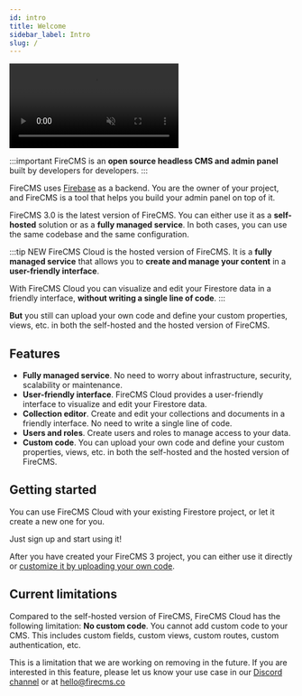 ```yaml
---
id: intro
title: Welcome
sidebar_label: Intro
slug: /
---
```



<video class="intro_video" loop autoPlay muted>
    <source src="/img/full_screen_dark.mp4" type="video/mp4"/>
</video>

:::important FireCMS is an **open source headless CMS and admin panel** built by developers for developers.
:::


FireCMS uses [Firebase](https://firebase.google.com/) as a backend. You are
the owner of your project, and FireCMS is a tool that helps you build your
admin panel on top of it.

FireCMS 3.0 is the latest version of FireCMS. You can either use it as a
**self-hosted** solution or as a **fully managed service**. In both cases, you
can use the same codebase and the same configuration.

:::tip NEW
FireCMS Cloud is the hosted version of FireCMS. It is a **fully managed
service** that allows you to **create and manage your content** in a
**user-friendly interface**.

With FireCMS Cloud you can visualize and edit your Firestore data in a friendly
interface, **without writing a single line of code**.
:::

**But** you still can upload your own code and define your custom properties,
views, etc. in both the self-hosted and the hosted version of FireCMS.

## Features

- **Fully managed service**. No need to worry about infrastructure, security,
scalability or maintenance.
- **User-friendly interface**. FireCMS Cloud provides a user-friendly interface
to visualize and edit your Firestore data.
- **Collection editor**. Create and edit your collections and documents in a
friendly interface. No need to write a single line of code.
- **Users and roles**. Create users and roles to manage access to your data.
- **Custom code**. You can upload your own code and define your custom
properties, views, etc. in both the self-hosted and the hosted version of
FireCMS.


## Getting started

You can use FireCMS Cloud with your existing Firestore project, or let it create
a new one for you.

Just sign up and start using it!

<DocsCloudCTA/>

After you have created your FireCMS 3 project, you can either use it directly or [customize it
by uploading your own code](./customization_quickstart).



## Current limitations

Compared to the self-hosted version of FireCMS, FireCMS Cloud has the following
limitation: **No custom code**. You cannot add custom code to your CMS. This includes
custom fields, custom views, custom routes, custom authentication, etc.

This is a limitation that we are working on removing in the future. If you are
interested in this feature, please let us know your use case in our [Discord channel](https://discord.gg/fxy7xsQm3m)
or at hello@firecms.co


